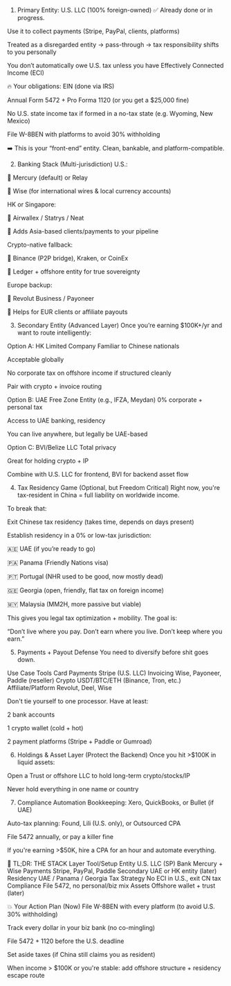 1. Primary Entity: U.S. LLC (100% foreign-owned)
   ✅ Already done or in progress.

Use it to collect payments (Stripe, PayPal, clients, platforms)

Treated as a disregarded entity → pass-through → tax responsibility shifts to you personally

You don’t automatically owe U.S. tax unless you have Effectively Connected Income (ECI)

🔥 Your obligations:
EIN (done via IRS)

Annual Form 5472 + Pro Forma 1120 (or you get a $25,000 fine)

No U.S. state income tax if formed in a no-tax state (e.g. Wyoming, New Mexico)

File W-8BEN with platforms to avoid 30% withholding

➡️ This is your “front-end” entity. Clean, bankable, and platform-compatible.

2. Banking Stack (Multi-jurisdiction)
   U.S.:

🔹 Mercury (default) or Relay

🔹 Wise (for international wires & local currency accounts)

HK or Singapore:

🔹 Airwallex / Statrys / Neat

🔹 Adds Asia-based clients/payments to your pipeline

Crypto-native fallback:

🔹 Binance (P2P bridge), Kraken, or CoinEx

🔹 Ledger + offshore entity for true sovereignty

Europe backup:

🔹 Revolut Business / Payoneer

🔹 Helps for EUR clients or affiliate payouts

3. Secondary Entity (Advanced Layer)
   Once you’re earning $100K+/yr and want to route intelligently:

Option A: HK Limited Company
Familiar to Chinese nationals

Acceptable globally

No corporate tax on offshore income if structured cleanly

Pair with crypto + invoice routing

Option B: UAE Free Zone Entity (e.g., IFZA, Meydan)
0% corporate + personal tax

Access to UAE banking, residency

You can live anywhere, but legally be UAE-based

Option C: BVI/Belize LLC
Total privacy

Great for holding crypto + IP

Combine with U.S. LLC for frontend, BVI for backend asset flow

4. Tax Residency Game (Optional, but Freedom Critical)
   Right now, you're tax-resident in China = full liability on worldwide income.

To break that:

Exit Chinese tax residency (takes time, depends on days present)

Establish residency in a 0% or low-tax jurisdiction:

🇦🇪 UAE (if you’re ready to go)

🇵🇦 Panama (Friendly Nations visa)

🇵🇹 Portugal (NHR used to be good, now mostly dead)

🇬🇪 Georgia (open, friendly, flat tax on foreign income)

🇲🇾 Malaysia (MM2H, more passive but viable)

This gives you legal tax optimization + mobility. The goal is:

“Don’t live where you pay. Don’t earn where you live. Don’t keep where you earn.”

5. Payments + Payout Defense
   You need to diversify before shit goes down.

Use Case Tools
Card Payments Stripe (U.S. LLC)
Invoicing Wise, Payoneer, Paddle (reseller)
Crypto USDT/BTC/ETH (Binance, Tron, etc.)
Affiliate/Platform Revolut, Deel, Wise

Don't tie yourself to one processor. Have at least:

2 bank accounts

1 crypto wallet (cold + hot)

2 payment platforms (Stripe + Paddle or Gumroad)

6. Holdings & Asset Layer (Protect the Backend)
   Once you hit >$100K in liquid assets:

Open a Trust or offshore LLC to hold long-term crypto/stocks/IP

Never hold everything in one name or country

7. Compliance Automation
   Bookkeeping: Xero, QuickBooks, or Bullet (if UAE)

Auto-tax planning: Found, Lili (U.S. only), or Outsourced CPA

File 5472 annually, or pay a killer fine

If you're earning >$50K, hire a CPA for an hour and automate everything.

📌 TL;DR: THE STACK
Layer Tool/Setup
Entity U.S. LLC (SP)
Bank Mercury + Wise
Payments Stripe, PayPal, Paddle
Secondary UAE or HK entity (later)
Residency UAE / Panama / Georgia
Tax Strategy No ECI in U.S., exit CN tax
Compliance File 5472, no personal/biz mix
Assets Offshore wallet + trust (later)

💥 Your Action Plan (Now)
File W-8BEN with every platform (to avoid U.S. 30% withholding)

Track every dollar in your biz bank (no co-mingling)

File 5472 + 1120 before the U.S. deadline

Set aside taxes (if China still claims you as resident)

When income > $100K or you're stable: add offshore structure + residency escape route
